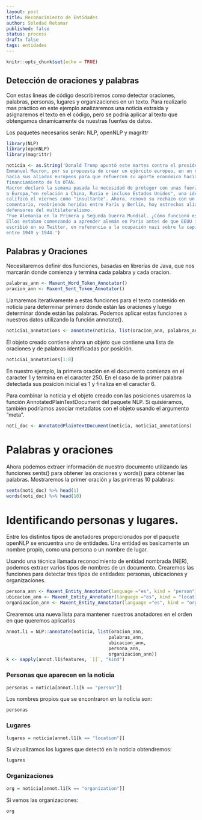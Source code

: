 ---
layout: post
title: Reconocimiento de Entidades
author: Soledad Retamar
published: false
status: process
draft: false
tags: entidades
---

```{r setup, include=FALSE}
knitr::opts_chunk$set(echo = TRUE)
```

## Detección de oraciones y palabras
Con estas lineas de código describiremos como detectar oraciones, palabras, personas, lugares y organizaciones en un texto. Para realizarlo mas práctico en este ejemplo analizaremos una noticia extraída y asignaremos el texto en el código, pero se podría aplicar al texto que obtengamos dinamicamente de nuestras fuentes de datos.

Los paquetes necesarios serán: NLP, openNLP y magrittr

```{r}
library(NLP)
library(openNLP)
library(magrittr)

noticia <- as.String('Donald Trump apuntó este martes contra el presidente francés, 
Emmanuel Macron, por su propuesta de crear un ejército europeo, en un nuevo reclamo 
hacia sus aliados europeos para que refuercen su aporte económico hacia el 
financiamiento de la OTAN.
Macron declaró la semana pasada la necesidad de proteger con unas fuerzas armadas 
a Europa,"en relación a China, Rusia e incluso Estados Unidos", una idea que Trump
calificó el viernes como "insultante". Ahora, renovó su rechazo con un mordaz 
comentario, reabriendo heridas entre París y Berlín, hoy estrechos aliados y 
defensores del multilateralismo.
"Fue Alemania en la Primera y Segunda Guerra Mundial. ¿Cómo funcionó eso para Francia?
Ellos estaban comenzando a aprender alemán en París antes de que EEUU intervenga", 
escribió en su Twitter, en referencia a la ocupación nazi sobre la capital francesa, 
entre 1940 y 1944.')

```

## Palabras y Oraciones
Necesitaremos definir dos funciones, basadas en librerías de Java, que nos marcarán donde comienza y termina cada palabra y cada oracion.
```{r}
palabras_ann <- Maxent_Word_Token_Annotator()
oracion_ann <- Maxent_Sent_Token_Annotator()
```
Llamaremos iterativamente a estas funciones para el texto contenido en noticia para determinar primero dónde están las oraciones y luego determinar dónde están las palabras. 
Podemos aplicar estas funciones a nuestros datos utilizando la función annotate().
```{r}
noticia1_annotations <- annotate(noticia, list(oracion_ann, palabras_ann))
```
El objeto creado contiene ahora un objeto que contiene una lista de oraciones y de palabras identificadas por posición. 
```{r, echo=FALSE}
noticia1_annotations[1:8]
```
En nuestro ejemplo, la primera oración en el documento comienza en el caracter 1 y termina en el caracter 250. En el caso de la primer palabra detectada sus posicion inicial es 1 y finaliza en el caracter 6.

Para combinar la noticia y el objeto creado con las posiciones usaremos la función AnnotatedPlainTextDocument del paquete NLP. Si quisiéramos, también podríamos asociar metadatos con el objeto usando el argumento "meta".
```{r}
noti_doc <- AnnotatedPlainTextDocument(noticia, noticia1_annotations)
```

# Palabras y oraciones
Ahora podemos extraer información de nuestro documento utilizando las funciones sents() para obtener las oraciones y words() para obtener las palabras. Mostraremos la primer oración y las primeras 10 palabras:

```{r}
sents(noti_doc) %>% head(1)
words(noti_doc) %>% head(10)
```

# Identificando personas y lugares.
Entre los distintos tipos de anotadores proporcionados por el paquete openNLP se encuentra uno de entidades.
Una entidad es basicamente un nombre propio, como una persona o un nombre de lugar.

Usando una técnica llamada reconocimiento de entidad nombrada (NER), podemos extraer varios tipos de nombres de un documento. 
Crearemos las funciones para detectar tres tipos de entidades: personas, ubicaciones y organizaciones.

```{r}
persona_ann <- Maxent_Entity_Annotator(language ="es", kind = "person")
ubicacion_ann <- Maxent_Entity_Annotator(language ="es", kind = "location")
organizacion_ann <- Maxent_Entity_Annotator(language ="es", kind = "organization")
```

Crearemos una nueva lista para mantener nuestros anotadores en el orden en que queremos aplicarlos

```{r}
annot.l1 = NLP::annotate(noticia, list(oracion_ann, 
                                      palabras_ann,
                                      ubicacion_ann,
                                      persona_ann, 
                                      organizacion_ann))
k <- sapply(annot.l1$features, `[[`, "kind")
```

### Personas que aparecen en la noticia
```{r}
personas = noticia[annot.l1[k == "person"]]
```
Los nombres propios que se encontraron en la noticia son:
```{r}
personas
```

### Lugares
```{r}
lugares = noticia[annot.l1[k == "location"]]
```
Si vizualizamos los lugares que detectó en la noticia obtendremos:
```{r}
lugares
```

### Organizaciones
```{r}
org = noticia[annot.l1[k == "organization"]]
```

Si vemos las organizaciones:
```{r}
org
```



